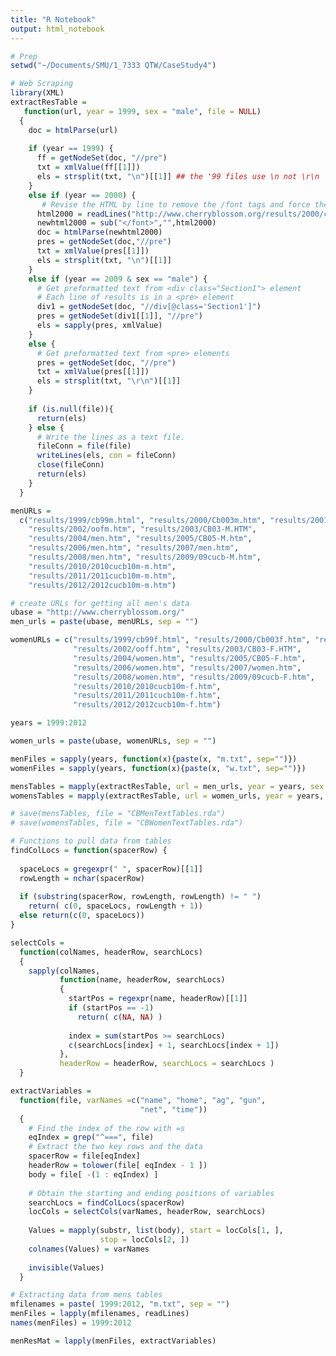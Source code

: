---
title: "R Notebook"
output: html_notebook
---
```{r}
# Prep
setwd("~/Documents/SMU/1_7333 QTW/CaseStudy4")
```

```{r}
# Web Scraping
library(XML)
extractResTable =
   function(url, year = 1999, sex = "male", file = NULL)
  {
    doc = htmlParse(url)
    
    if (year == 1999) {
      ff = getNodeSet(doc, "//pre")
      txt = xmlValue(ff[[1]])
      els = strsplit(txt, "\n")[[1]] ## the '99 files use \n not \r\n
    }
    else if (year == 2000) {
       # Revise the HTML by line to remove the /font tags and force the parse to correctly infer where they belong
      html2000 = readLines("http://www.cherryblossom.org/results/2000/cb003m.htm")
      newhtml2000 = sub("</font>","",html2000)
      doc = htmlParse(newhtml2000)
      pres = getNodeSet(doc,"//pre")
      txt = xmlValue(pres[[1]])
      els = strsplit(txt, "\n")[[1]] 
    }
    else if (year == 2009 & sex == "male") {
      # Get preformatted text from <div class="Section1"> element
      # Each line of results is in a <pre> element
      div1 = getNodeSet(doc, "//div[@class='Section1']")
      pres = getNodeSet(div1[[1]], "//pre")
      els = sapply(pres, xmlValue)
    }
    else {
      # Get preformatted text from <pre> elements
      pres = getNodeSet(doc, "//pre")
      txt = xmlValue(pres[[1]])
      els = strsplit(txt, "\r\n")[[1]]   
    } 
    
    if (is.null(file)){
      return(els)
    } else {
      # Write the lines as a text file.
      fileConn = file(file)
      writeLines(els, con = fileConn)
      close(fileConn)
      return(els)
    }
  }

menURLs = 
  c("results/1999/cb99m.html", "results/2000/Cb003m.htm", "results/2001/oof_m.html",
    "results/2002/oofm.htm", "results/2003/CB03-M.HTM",
    "results/2004/men.htm", "results/2005/CB05-M.htm", 
    "results/2006/men.htm", "results/2007/men.htm", 
    "results/2008/men.htm", "results/2009/09cucb-M.htm",
    "results/2010/2010cucb10m-m.htm", 
    "results/2011/2011cucb10m-m.htm",
    "results/2012/2012cucb10m-m.htm")

# create URLs for getting all men's data 
ubase = "http://www.cherryblossom.org/"
men_urls = paste(ubase, menURLs, sep = "")

womenURLs = c("results/1999/cb99f.html", "results/2000/Cb003f.htm", "results/2001/oof_f.html",
              "results/2002/ooff.htm", "results/2003/CB03-F.HTM",
              "results/2004/women.htm", "results/2005/CB05-F.htm", 
              "results/2006/women.htm", "results/2007/women.htm", 
              "results/2008/women.htm", "results/2009/09cucb-F.htm",
              "results/2010/2010cucb10m-f.htm", 
              "results/2011/2011cucb10m-f.htm",
              "results/2012/2012cucb10m-f.htm")

years = 1999:2012

women_urls = paste(ubase, womenURLs, sep = "")

menFiles = sapply(years, function(x){paste(x, "m.txt", sep="")})
womenFiles = sapply(years, function(x){paste(x, "w.txt", sep="")})

mensTables = mapply(extractResTable, url = men_urls, year = years, sex = "male", file = menFiles)
womensTables = mapply(extractResTable, url = women_urls, year = years, sex = "female", file = womenFiles)

# save(mensTables, file = "CBMenTextTables.rda")
# save(womensTables, file = "CBWomenTextTables.rda")

```

```{r}
# Functions to pull data from tables
findColLocs = function(spacerRow) {
  
  spaceLocs = gregexpr(" ", spacerRow)[[1]]
  rowLength = nchar(spacerRow)
  
  if (substring(spacerRow, rowLength, rowLength) != " ")
    return( c(0, spaceLocs, rowLength + 1))
  else return(c(0, spaceLocs))
}

selectCols = 
  function(colNames, headerRow, searchLocs) 
  {
    sapply(colNames, 
           function(name, headerRow, searchLocs)
           {
             startPos = regexpr(name, headerRow)[[1]]
             if (startPos == -1) 
               return( c(NA, NA) )
             
             index = sum(startPos >= searchLocs)
             c(searchLocs[index] + 1, searchLocs[index + 1])
           },
           headerRow = headerRow, searchLocs = searchLocs )
  }

extractVariables = 
  function(file, varNames =c("name", "home", "ag", "gun",
                             "net", "time"))
  {
    # Find the index of the row with =s
    eqIndex = grep("^===", file)
    # Extract the two key rows and the data
    spacerRow = file[eqIndex] 
    headerRow = tolower(file[ eqIndex - 1 ])
    body = file[ -(1 : eqIndex) ]
    
    # Obtain the starting and ending positions of variables
    searchLocs = findColLocs(spacerRow)
    locCols = selectCols(varNames, headerRow, searchLocs)
    
    Values = mapply(substr, list(body), start = locCols[1, ], 
                    stop = locCols[2, ])
    colnames(Values) = varNames
    
    invisible(Values)
  }

```

```{r}
# Extracting data from mens tables
mfilenames = paste( 1999:2012, "m.txt", sep = "")
menFiles = lapply(mfilenames, readLines)
names(menFiles) = 1999:2012

menResMat = lapply(menFiles, extractVariables)
```

